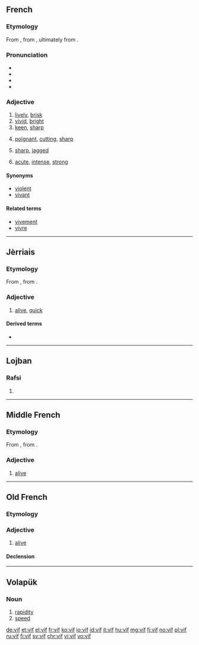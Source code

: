 {{also|víf}}
==French==

===Etymology===
From {{etyl|la|fr}} {{term|vīvus||alive, living|lang=la}}, from {{etyl|itc-pro|fr}} {{m|itc-pro|*gʷīwos}}, ultimately from {{etyl|ine-pro|fr}} {{m|ine-pro|*gʷih₃wós||alive}}.

===Pronunciation===
* {{audio|Fr-vif.ogg|audio|lang=fr}}
* {{IPA|/vif/|lang=fr}}
* {{audio|Fr-Paris--vif.ogg|Audio (Paris)|lang=fr}}
* {{homophones|vifs|lang=fr}}

===Adjective===
{{fr-adj|f=vive}}

# [[lively]], [[brisk]]
# [[vivid]], [[bright]]
# [[keen]], [[sharp]]
# {{context|words|lang=fr}} [[poignant]], [[cutting]], [[sharp]]
# {{context|edges|lang=fr}} [[sharp]], [[jagged]]
# {{context|pain|lang=fr}} [[acute]], [[intense]], [[strong]]

====Synonyms====
* [[violent]]
* [[vivant]]

====Related terms====
* [[vivement]]
* [[vivre]]

----

==Jèrriais==

===Etymology===
From {{etyl|fro|roa-jer}}, from {{etyl|la|roa-jer}} {{term|vīvus||alive, living|lang=la}}.

===Adjective===
{{roa-jer-adj|f=vive}}

# [[alive]], [[quick]]

====Derived terms====
* {{l|roa-jer|vivement}}

----

==Lojban==

===Rafsi===
{{jbo-rafsi}}

# {{jbo-rafsi of|vifne}}

----

==Middle French==

===Etymology===
From {{etyl|fro|frm}}, from {{etyl|la|frm}} {{term|vīvus||alive, living|lang=la}}.

===Adjective===
{{frm-adj|f=vifve|fpl=vifves}}

# [[alive]]

----

==Old French==

===Etymology===
{{etyl|la|fro}} {{term|vīvus||alive, living|lang=la}}

===Adjective===
{{head|fro|adjective|g=m}}

# [[alive]]

====Declension====
{{fro-decl-adj|ssm={{l/fro|vis}} or less commonly {{l/fro|vifs}}|opm={{l/fro|vis}} or less commonly {{l/fro|vifs}}|ssf=vive|osf=vive|spf=vives|opf=vives}}

----

==Volapük==

===Noun===
{{head|vo|noun}}

# [[rapidity]]
# [[speed]]<!--aren't these two the same?-->

[[de:vif]]
[[et:vif]]
[[el:vif]]
[[fr:vif]]
[[ko:vif]]
[[io:vif]]
[[id:vif]]
[[it:vif]]
[[hu:vif]]
[[mg:vif]]
[[fj:vif]]
[[no:vif]]
[[pl:vif]]
[[ru:vif]]
[[fi:vif]]
[[sv:vif]]
[[chr:vif]]
[[vi:vif]]
[[vo:vif]]